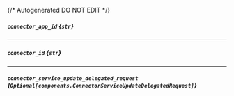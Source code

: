 {/* Autogenerated DO NOT EDIT  */}

##### `connector_app_id` *{`str`}*

---
##### `connector_id` *{`str`}*

---
##### `connector_service_update_delegated_request` *{`Optional[components.ConnectorServiceUpdateDelegatedRequest]`}*
<Collapsible openLabel={Labels.showProperties} closeLabel={Labels.hideProperties}>
    <ConnectorServiceUpdateDelegatedRequest/>
</Collapsible>


